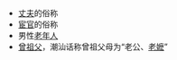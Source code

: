*[[丈夫|丈夫]]的俗称
*[[宦官|宦官]]的俗称
*男性[[老年人|老年人]]
*[[曾祖父|曾祖父]]，潮汕话称曾祖父母为“老公、[[老嬷|老嬷]]”

{{Disambiguation|cat=二字消歧义}}